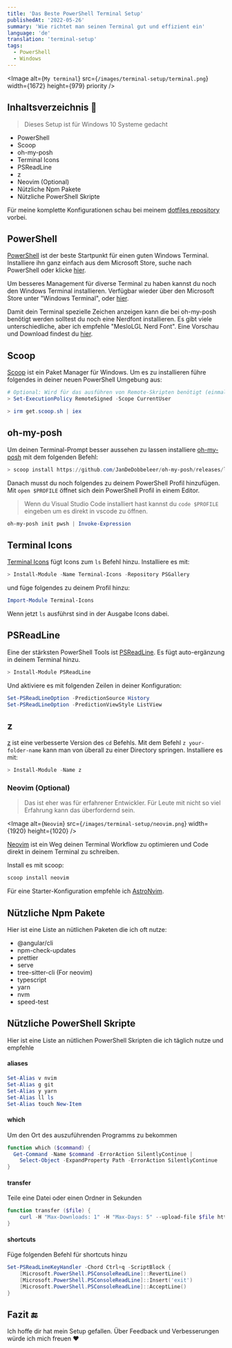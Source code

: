 ```yaml
---
title: 'Das Beste PowerShell Terminal Setup'
publishedAt: '2022-05-26'
summary: 'Wie richtet man seinen Terminal gut und effizient ein'
language: 'de'
translation: 'terminal-setup'
tags:
  - PowerShell
  - Windows
---
```


<Image
  alt={`My terminal`}
  src={`/images/terminal-setup/terminal.png`}
  width={1672}
  height={979}
  priority
/>

## Inhaltsverzeichnis 📃

> Dieses Setup ist für Windows 10 Systeme gedacht

- PowerShell
- Scoop
- oh-my-posh
- Terminal Icons
- PSReadLine
- z
- Neovim (Optional)
- Nützliche Npm Pakete
- Nützliche PowerShell Skripte

Für meine komplette Konfigurationen schau bei meinem [dotfiles repository](https://github.com/Alex289/dotfiles) vorbei.

## PowerShell

[PowerShell](https://github.com/PowerShell/PowerShell) ist der beste Startpunkt für einen guten Windows Terminal.
Installiere ihn ganz einfach aus dem Microsoft Store, suche nach PowerShell oder klicke [hier](https://apps.microsoft.com/store/detail/powershell/9MZ1SNWT0N5D).

Um besseres Management für diverse Terminal zu haben kannst du noch den Windows Terminal installieren.
Verfügbar wieder über den Microsoft Store unter "Windows Terminal", oder [hier](https://apps.microsoft.com/store/detail/windows-terminal/9N0DX20HK701).

Damit dein Terminal spezielle Zeichen anzeigen kann die bei oh-my-posh benötigt werden solltest du noch eine Nerdfont installieren.
Es gibt viele unterschiedliche, aber ich empfehle "MesloLGL Nerd Font". Eine Vorschau und Download findest du [hier](https://www.nerdfonts.com/font-downloads).

## Scoop

[Scoop](https://scoop.sh/) ist ein Paket Manager für Windows.
Um es zu installieren führe folgendes in deiner neuen PowerShell Umgebung aus:

```powershell
# Optional: Wird für das ausführen von Remote-Skripten benötigt (einmalig)
> Set-ExecutionPolicy RemoteSigned -Scope CurrentUser

> irm get.scoop.sh | iex
```

## oh-my-posh

Um deinen Terminal-Prompt besser aussehen zu lassen installiere [oh-my-posh](https://ohmyposh.dev/) mit dem folgenden Befehl:

```powershell
> scoop install https://github.com/JanDeDobbeleer/oh-my-posh/releases/latest/download/oh-my-posh.json
```

Danach musst du noch folgendes zu deinem PowerShell Profil hinzufügen. Mit `open $PROFILE` öffnet sich dein PowerShell Profil in einem Editor.

> Wenn du Visual Studio Code installiert hast kannst du `code $PROFILE` eingeben um es direkt in vscode zu öffnen.

```powershell
oh-my-posh init pwsh | Invoke-Expression
```

## Terminal Icons

[Terminal Icons](https://github.com/devblackops/Terminal-Icons) fügt Icons zum `ls` Befehl hinzu. Installiere es mit:

```powershell
> Install-Module -Name Terminal-Icons -Repository PSGallery
```

und füge folgendes zu deinem Profil hinzu:

```powershell
Import-Module Terminal-Icons
```

Wenn jetzt `ls` ausführst sind in der Ausgabe Icons dabei.

## PSReadLine

Eine der stärksten PowerShell Tools ist [PSReadLine](https://docs.microsoft.com/en-us/powershell/module/psreadline/). Es fügt auto-ergänzung in deinem Terminal hinzu.

```powershell
> Install-Module PSReadLine
```

Und aktiviere es mit folgenden Zeilen in deiner Konfiguration:

```powershell
Set-PSReadLineOption -PredictionSource History
Set-PSReadLineOption -PredictionViewStyle ListView
```

## z

[z](https://www.powershellgallery.com/packages/z) ist eine verbesserte Version des `cd` Befehls. Mit dem Befehl `z your-folder-name` kann man von überall zu einer Directory springen.
Installiere es mit:

```powershell
> Install-Module -Name z
```

### Neovim (Optional)

> Das ist eher was für erfahrener Entwickler. Für Leute mit nicht so viel Erfahrung kann das überfordernd sein.

<Image
  alt={`Neovim`}
  src={`/images/terminal-setup/neovim.png`}
  width={1920}
  height={1020}
/>

[Neovim](https://neovim.io/) ist ein Weg deinen Terminal Workflow zu optimieren und Code direkt in deinem Terminal zu schreiben.

Install es mit scoop:

```powershell
scoop install neovim
```

Für eine Starter-Konfiguration empfehle ich [AstroNvim](https://github.com/AstroNvim/AstroNvim).

## Nützliche Npm Pakete

Hier ist eine Liste an nütlichen Paketen die ich oft nutze:

- @angular/cli
- npm-check-updates
- prettier
- serve
- tree-sitter-cli (For neovim)
- typescript
- yarn
- nvm
- speed-test

## Nützliche PowerShell Skripte

Hier ist eine Liste an nütlichen PowerShell Skripten die ich täglich nutze und empfehle

#### aliases

```powershell
Set-Alias v nvim
Set-Alias g git
Set-Alias y yarn
Set-Alias ll ls
Set-Alias touch New-Item
```

#### which

Um den Ort des auszuführenden Programms zu bekommen

```powershell
function which ($command) {
  Get-Command -Name $command -ErrorAction SilentlyContinue |
    Select-Object -ExpandProperty Path -ErrorAction SilentlyContinue
}
```

#### transfer

Teile eine Datei oder einen Ordner in Sekunden

```powershell
function transfer ($file) {
    curl -H "Max-Downloads: 1" -H "Max-Days: 5" --upload-file $file https://transfer.sh/$file
}
```

#### shortcuts

Füge folgenden Befehl für shortcuts hinzu

```powershell
Set-PSReadLineKeyHandler -Chord Ctrl+q -ScriptBlock {
    [Microsoft.PowerShell.PSConsoleReadLine]::RevertLine()
    [Microsoft.PowerShell.PSConsoleReadLine]::Insert('exit')
    [Microsoft.PowerShell.PSConsoleReadLine]::AcceptLine()
}
```

## Fazit 🔚

Ich hoffe dir hat mein Setup gefallen. Über Feedback und Verbesserungen würde ich mich freuen ❤
